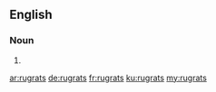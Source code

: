 ==English==

===Noun===
{{head|en|plural}}

# {{plural of|rugrat|lang=en|nocat=1}}

[[ar:rugrats]]
[[de:rugrats]]
[[fr:rugrats]]
[[ku:rugrats]]
[[my:rugrats]]